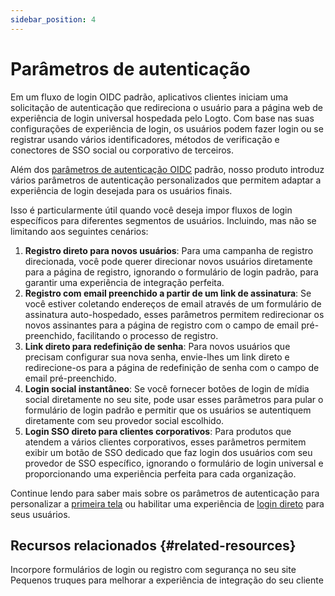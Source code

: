 ```yaml
---
sidebar_position: 4
---
```


# Parâmetros de autenticação

Em um fluxo de login OIDC padrão, aplicativos clientes iniciam uma solicitação de autenticação que redireciona o usuário para a página web de experiência de login universal hospedada pelo Logto. Com base nas suas configurações de experiência de login, os usuários podem fazer login ou se registrar usando vários identificadores, métodos de verificação e conectores de SSO social ou corporativo de terceiros.

Além dos [parâmetros de autenticação OIDC](https://openid.net/specs/openid-connect-core-1_0.html#AuthRequest) padrão, nosso produto introduz vários parâmetros de autenticação personalizados que permitem adaptar a experiência de login desejada para os usuários finais.

Isso é particularmente útil quando você deseja impor fluxos de login específicos para diferentes segmentos de usuários. Incluindo, mas não se limitando aos seguintes cenários:

1. **Registro direto para novos usuários**: Para uma campanha de registro direcionada, você pode querer direcionar novos usuários diretamente para a página de registro, ignorando o formulário de login padrão, para garantir uma experiência de integração perfeita.
2. **Registro com email preenchido a partir de um link de assinatura**: Se você estiver coletando endereços de email através de um formulário de assinatura auto-hospedado, esses parâmetros permitem redirecionar os novos assinantes para a página de registro com o campo de email pré-preenchido, facilitando o processo de registro.
3. **Link direto para redefinição de senha**: Para novos usuários que precisam configurar sua nova senha, envie-lhes um link direto e redirecione-os para a página de redefinição de senha com o campo de email pré-preenchido.
4. **Login social instantâneo**: Se você fornecer botões de login de mídia social diretamente no seu site, pode usar esses parâmetros para pular o formulário de login padrão e permitir que os usuários se autentiquem diretamente com seu provedor social escolhido.
5. **Login SSO direto para clientes corporativos**: Para produtos que atendem a vários clientes corporativos, esses parâmetros permitem exibir um botão de SSO dedicado que faz login dos usuários com seu provedor de SSO específico, ignorando o formulário de login universal e proporcionando uma experiência perfeita para cada organização.

Continue lendo para saber mais sobre os parâmetros de autenticação para personalizar a [primeira tela](/end-user-flows/authentication-parameters/first-screen) ou habilitar uma experiência de [login direto](/end-user-flows/authentication-parameters/direct-sign-in) para seus usuários.

## Recursos relacionados \{#related-resources}

<Url href="https://blog.logto.io/embed-login-or-registration-forms-securely-on-your-site">
  Incorpore formulários de login ou registro com segurança no seu site
</Url>

<Url href="https://blog.logto.io/authentication-parameters">
  Pequenos truques para melhorar a experiência de integração do seu cliente
</Url>
